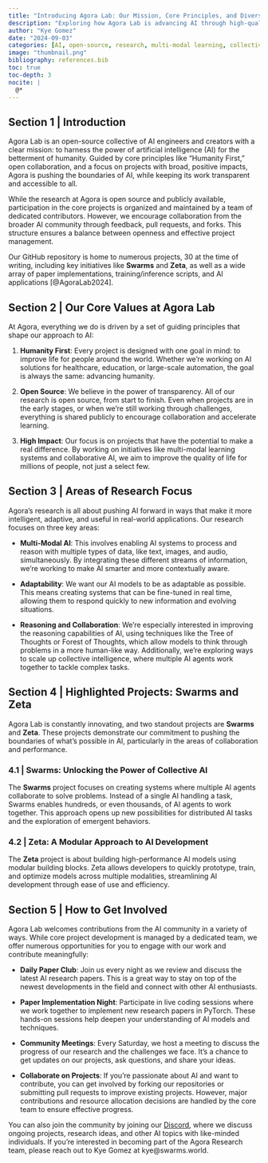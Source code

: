 ```yaml
---
title: "Introducing Agora Lab: Our Mission, Core Principles, and Diverse AI Projects"
description: "Exploring how Agora Lab is advancing AI through high-quality, open-source research, cutting-edge projects, and a commitment to driving innovation that benefits society as a whole."
author: "Kye Gomez"
date: "2024-09-03"
categories: [AI, open-source, research, multi-modal learning, collective intelligence]
image: "thumbnail.png"
bibliography: references.bib
toc: true
toc-depth: 3
nocite: |
  @*
---
```


## Section 1 | Introduction

Agora Lab is an open-source collective of AI engineers and creators with a clear mission: to harness the power of artificial intelligence (AI) for the betterment of humanity. Guided by core principles like “Humanity First,” open collaboration, and a focus on projects with broad, positive impacts, Agora is pushing the boundaries of AI, while keeping its work transparent and accessible to all.

While the research at Agora is open source and publicly available, participation in the core projects is organized and maintained by a team of dedicated contributors. However, we encourage collaboration from the broader AI community through feedback, pull requests, and forks. This structure ensures a balance between openness and effective project management.

Our GitHub repository is home to numerous projects, 30 at the time of writing, including key initiatives like **Swarms** and **Zeta**, as well as a wide array of paper implementations, training/inference scripts, and AI applications [@AgoraLab2024].

## Section 2 | Our Core Values at Agora Lab

At Agora, everything we do is driven by a set of guiding principles that shape our approach to AI:

1. **Humanity First**: Every project is designed with one goal in mind: to improve life for people around the world. Whether we’re working on AI solutions for healthcare, education, or large-scale automation, the goal is always the same: advancing humanity.
   
2. **Open Source**: We believe in the power of transparency. All of our research is open source, from start to finish. Even when projects are in the early stages, or when we’re still working through challenges, everything is shared publicly to encourage collaboration and accelerate learning.

3. **High Impact**: Our focus is on projects that have the potential to make a real difference. By working on initiatives like multi-modal learning systems and collaborative AI, we aim to improve the quality of life for millions of people, not just a select few.

## Section 3 | Areas of Research Focus

Agora’s research is all about pushing AI forward in ways that make it more intelligent, adaptive, and useful in real-world applications. Our research focuses on three key areas:

- **Multi-Modal AI**: This involves enabling AI systems to process and reason with multiple types of data, like text, images, and audio, simultaneously. By integrating these different streams of information, we’re working to make AI smarter and more contextually aware.
  
- **Adaptability**: We want our AI models to be as adaptable as possible. This means creating systems that can be fine-tuned in real time, allowing them to respond quickly to new information and evolving situations.

- **Reasoning and Collaboration**: We’re especially interested in improving the reasoning capabilities of AI, using techniques like the Tree of Thoughts or Forest of Thoughts, which allow models to think through problems in a more human-like way. Additionally, we’re exploring ways to scale up collective intelligence, where multiple AI agents work together to tackle complex tasks.

## Section 4 | Highlighted Projects: Swarms and Zeta

Agora Lab is constantly innovating, and two standout projects are **Swarms** and **Zeta**. These projects demonstrate our commitment to pushing the boundaries of what’s possible in AI, particularly in the areas of collaboration and performance.

### 4.1 | Swarms: Unlocking the Power of Collective AI

The **Swarms** project focuses on creating systems where multiple AI agents collaborate to solve problems. Instead of a single AI handling a task, Swarms enables hundreds, or even thousands, of AI agents to work together. This approach opens up new possibilities for distributed AI tasks and the exploration of emergent behaviors.

### 4.2 | Zeta: A Modular Approach to AI Development

The **Zeta** project is about building high-performance AI models using modular building blocks. Zeta allows developers to quickly prototype, train, and optimize models across multiple modalities, streamlining AI development through ease of use and efficiency.

## Section 5 | How to Get Involved

Agora Lab welcomes contributions from the AI community in a variety of ways. While core project development is managed by a dedicated team, we offer numerous opportunities for you to engage with our work and contribute meaningfully:

- **Daily Paper Club**: Join us every night as we review and discuss the latest AI research papers. This is a great way to stay on top of the newest developments in the field and connect with other AI enthusiasts.
  
- **Paper Implementation Night**: Participate in live coding sessions where we work together to implement new research papers in PyTorch. These hands-on sessions help deepen your understanding of AI models and techniques.

- **Community Meetings**: Every Saturday, we host a meeting to discuss the progress of our research and the challenges we face. It’s a chance to get updates on our projects, ask questions, and share your ideas.

- **Collaborate on Projects**: If you're passionate about AI and want to contribute, you can get involved by forking our repositories or submitting pull requests to improve existing projects. However, major contributions and resource allocation decisions are handled by the core team to ensure effective progress.

You can also join the community by joining our [Discord](https://discord.com/invite/t5QxhyvUG9), where we discuss ongoing projects, research ideas, and other AI topics with like-minded individuals. If you're interested in becoming part of the Agora Research team, please reach out to Kye Gomez at kye@swarms.world.